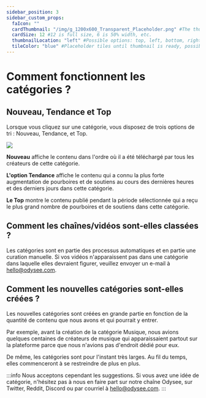 ---
sidebar_position: 3
sidebar_custom_props:
  faIcon: ""
  cardThumbnail: "/img/g_1200x600_Transparent_Placeholder.png" #The thumbnail on the category card.
  cardSize: 12 #12 is full size, 6 is 50% width, etc.
  thumbnailLocation: "left" #Possible options: top, left, bottom, right, none
  tileColor: "blue" #Placeholder tiles until thumbnail is ready, possible options: blue, cream, darkpurple, lightpurple, mauve, orange, pink, none
---

# Comment fonctionnent les catégories ?

## Nouveau, Tendance et Top

Lorsque vous cliquez sur une catégorie, vous disposez de trois options de tri : Nouveau, Tendance, et Top.

![](/img/fr/nouveautendance.png)

**Nouveau** affiche le contenu dans l'ordre où il a été téléchargé par tous les créateurs de cette catégorie.

**L'option Tendance** affiche le contenu qui a connu la plus forte augmentation de pourboires et de soutiens au cours des dernières heures et des derniers jours dans cette catégorie.

**Le Top** montre le contenu publié pendant la période sélectionnée qui a reçu le plus grand nombre de pourboires et de soutiens dans cette catégorie.

## Comment les chaînes/vidéos sont-elles classées ?

Les catégories sont en partie des processus automatiques et en partie une curation manuelle. Si vos vidéos n'apparaissent pas dans une catégorie dans laquelle elles devraient figurer, veuillez envoyer un e-mail à hello@odysee.com.

## Comment les nouvelles catégories sont-elles créées ?

Les nouvelles catégories sont créées en grande partie en fonction de la quantité de contenu que nous avons et qui pourrait y entrer.

Par exemple, avant la création de la catégorie Musique, nous avions quelques centaines de créateurs de musique qui apparaissaient partout sur la plateforme parce que nous n'avions pas d'endroit dédié pour eux.

De même, les catégories sont pour l'instant très larges. Au fil du temps, elles commenceront à se restreindre de plus en plus.

:::info Nous acceptons cependant les suggestions. Si vous avez une idée de catégorie, n'hésitez pas à nous en faire part sur notre chaîne Odysee, sur Twitter, Reddit, Discord ou par courriel à hello@odysee.com.
:::
